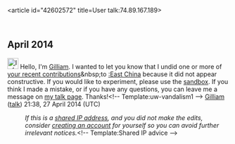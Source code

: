 <article id="42602572" title=User talk:74.89.167.189>
	<talkpage id="42602572" title="User talk:74.89.167.189">
== April 2014 ==
[[File:Information.svg|25px|alt=Information icon]] Hello, I'm [[User:Gilliam|Gilliam]]. I wanted to let you know that I undid one or more of [[Special:Contributions/74.89.167.189|your recent contributions]]&amp;nbsp;to [[:East China]] because it did not appear constructive. If you would like to experiment, please use the [[WP:sandbox|sandbox]]. If you think I made a mistake, or if you have any questions, you can leave me a message on [[User_talk:Gilliam|my talk page]]. Thanks!&lt;!-- Template:uw-vandalism1 --&gt; [[User:Gilliam|Gilliam]] ([[User talk:Gilliam|talk]]) 21:38, 27 April 2014 (UTC)
:''If this is a [[Network address translation|shared IP address]], and you did not make the edits, consider [[Wikipedia:Why create an account?|creating an account]] for yourself so you can avoid further irrelevant notices.''&lt;!-- Template:Shared IP advice --&gt;
	</talkpage>
</article>